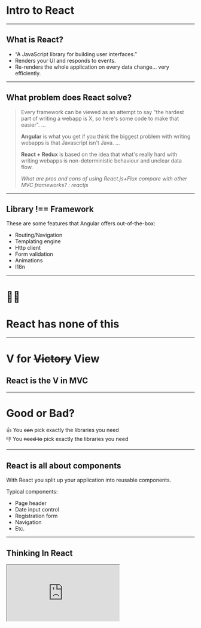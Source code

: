 
# Intro to React

---

## What is React?

- “A JavaScript library for building user interfaces.”
- Renders your UI and responds to events.
- Re-renders the whole application on every data change… very efficiently.

---

## What problem does React solve?

<BlockQuote>
  <Quote>
    <p>Every framework can be viewed as an attempt to say "the hardest part of writing a webapp is X, so here's some code to make that easier". …</p>
    <p><strong>Angular</strong> is what you get if you think the biggest problem with writing webapps is that Javascript isn't Java. … </p>
    <p><strong>React + Redux</strong> is based on the idea that what's really hard with writing webapps is non-deterministic behaviour and unclear data flow.</p>
  </Quote>
  <Cite>
  <Link href="https://www.reddit.com/r/reactjs/comments/39wsfi/what_are_pros_and_cons_of_using_reactjsflux/cs7msvp">
    What are pros and cons of using React.js+Flux compare with other MVC frameworks? : reactjs
  </Link>
  </Cite>
</BlockQuote>



---
## Library !== Framework

These are some features that Angular offers out-of-the-box:

- Routing/Navigation
- Templating engine
- Http client
- Form validation
- Animations
- I18n

---

# 🤷‍♀️
# React has none of this 

---

# V for ~~Victory~~ View

## React is the V in MVC

---

# Good or Bad?
<Appear>
  <div>
<Text margin="2rem">
👍 You <S type="bold">can</S> pick exactly the libraries you need
</Text>
</div>
</Appear>
<Appear>
  <div>
<Text>
👎 You <S type="bold">need to</S> pick exactly the libraries you need
</Text>
</div>
</Appear>

---

## React is all about components
With React you split up your application into reusable components.

Typical components:

- Page header
- Date input control
- Registration form
- Navigation
- Etc.

---

## Thinking In React

<iframe src="http://localhost:3000/thinkingInReact/" className="iframeExample"/>

<Link href="https://reactjs.org/docs/thinking-in-react.html">
Thinking In React
</Link>

---

## What is a React component?
A component can receive properties (aka. props) and can have internal state.

Components should only contain display logic.

Writing React components is a bit like writing your own HTML tags:

```html
  <MyComponent myproperty="is awesome"></MyComponent>
```

---


## Hello World

```javascript
import React from "react";
import ReactDOM from "react-dom";

function App(props) {
  return (
    <div className="App">
      <h1>👋🌍</h1>
    </div>
  );
}

const rootElement = document.getElementById("root");
ReactDOM.render(<App/>, rootElement);
```

[React Hello World - CodeSandbox](https://codesandbox.io/s/n7lrkrxvj0)

---
## JSX !== HTML

```javascript
function App(props) {
  return (
    <div className="App">
      <h1>👋🌍</h1>
    </div>
  );
}
```

---

## JSX is syntactical sugar for

### React.createElement

```javascript
React.createElement("div", null, "Hello World")
```

### 🍭 mmmhh… tasty  

---

## Two types of components

<Layout>
<Fill>
<Heading size={4}>Class-based</Heading>
  <Text>Can be stateful</Text>
  <Text>aka. container</Text>
</Fill>
<Fill>
<Heading size={4}>Functional</Heading>
  <Text>Stateless</Text>
  <Text>aka. presentational</Text>
  <Text>Basically only the render method</Text>
  </Fill>
  </Layout>

---

## Class-based component

```javascript
class MyComponent extends React.Component {
  constructor(props) {
    super(props);
    this.state = {
      data: []
    };
  }
  render() {
    return (
      <div>Hello world</div>
    );
  } 
}
```

---

## Functional component

```javascript
function MyComponent(props) {
  return (
    <div>Hello World</div>
  );
}
```

---

## Props

You can think of props as parameters that you can pass to a component.

```javascript
import React from "react";
import ReactDOM from "react-dom";

function App(props) {
  return (
    <div className="App">
      <h1>👋{props.name}</h1>
    </div>
  );
}

const rootElement = document.getElementById("root");
ReactDOM.render(<App name="Mario"/>, rootElement);
```

[React Component Props](https://codesandbox.io/s/ql5k7j3q6j)

---

## State

```javascript
class App extends React.Component {
  constructor() {
    super();
    this.state = {
      smiles: []
    };
  }
  increase() {
    this.setState({
      smiles: this.state.smiles.concat("🙂")
    });
  }
  render() {
    return (
      <div>
        <button onClick={() => this.increase()}>Click me</button>
        <p>{this.state.smiles}</p>
      </div>
    );
  }
}
```

[Component with state - CodeSandbox](https://codesandbox.io/s/px092olmq)

---

## State

<StateGraph></StateGraph>

---
<img src="/JS.svg" alt="JavaScript logo" height="200"/>

## It’s all JavaScript

React does not require you to learn a new domain-specific language (e.g. templating) as everything is plain JavaScript.

---

## List rendering with Angular

#### app.component.ts
```javascript
export class AppComponent {
  list = ["Goodyear", "Dunlop", "Fulda"]
}
```

#### app.component.html
```html
<div>
  <ul>
    <li *ngFor="let listItem of list">{{listItem}}</li>
  </ul>
</div>
```

[Angular list rendering - CodeSandbox](https://codesandbox.io/s/r50pjqm1lq?fontsize=14)

---

## List rendering with React

```javascript
function App() {
  const myList = ["Goodyear", "Dunlop", "Fulda"];
  return (
    <div>
      <ul>
        {myList.map(listItem => (
          <li>{listItem}</li>
        ))}
      </ul>
    </div>
  );
}
```

[React List rendering - CodeSandbox](https://codesandbox.io/s/6jy8nyxozw?fontsize=14)

---
## Separation of concerns?

![Separation of Concerns](/separationOfConcerns.jpg)

[Intro to React and Redux](https://blog.isquaredsoftware.com/presentations/2018-03-react-redux-intro/#/23)

---
## Why use React?

State of user interfaces is difficult to handle with vanilla JavaScript.

React allows you to focus on your application logic.

De-facto industry standard with a huge ecosystem.

---
# 💪
## Brush up your JavaScript fundamentals

Getting into React is the perfect chance to improve your general JavaScript skills.

Here is a good place to start:

🔗 [JavaScript fundamentals before learning React - RWieruch](https://www.robinwieruch.de/javascript-fundamentals-react-requirements/)

---
## Functional Programming

React & Redux both rely on some Functional Programming paradigms like pure functions, immutability, etc.

Learning those basics will help a lot with understanding React/Redux and also improve your general programming skills.

🔗 [Functional Programming Fundamentals](https://www.matthewgerstman.com/tech/functional-programming-fundamentals/)

---
# Sources
[Intro to React and Redux](https://blog.isquaredsoftware.com/presentations/2018-03-react-redux-intro)
